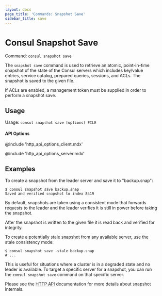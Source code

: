 ```yaml
---
layout: docs
page_title: 'Commands: Snapshot Save'
sidebar_title: save
---
```


# Consul Snapshot Save

Command: `consul snapshot save`

The `snapshot save` command is used to retrieve an atomic, point-in-time snapshot
of the state of the Consul servers which includes key/value entries,
service catalog, prepared queries, sessions, and ACLs. The snapshot is saved to
the given file.

If ACLs are enabled, a management token must be supplied in order to perform
a snapshot save.

## Usage

Usage: `consul snapshot save [options] FILE`

#### API Options

@include 'http_api_options_client.mdx'

@include 'http_api_options_server.mdx'

## Examples

To create a snapshot from the leader server and save it to "backup.snap":

```shell-session
$ consul snapshot save backup.snap
Saved and verified snapshot to index 8419
```

By default, snapshots are taken using a consistent mode that forwards requests
to the leader and the leader verifies it is still in power before taking the
snapshot.

After the snapshot is written to the given file it is read back and verified for
integrity.

To create a potentially stale snapshot from any available server, use the stale
consistency mode:

```shell-session
$ consul snapshot save -stale backup.snap
# ...
```

This is useful for situations where a cluster is in a degraded state and no
leader is available. To target a specific server for a snapshot, you can run
the `consul snapshot save` command on that specific server.

Please see the [HTTP API](/api/snapshot) documentation for
more details about snapshot internals.
